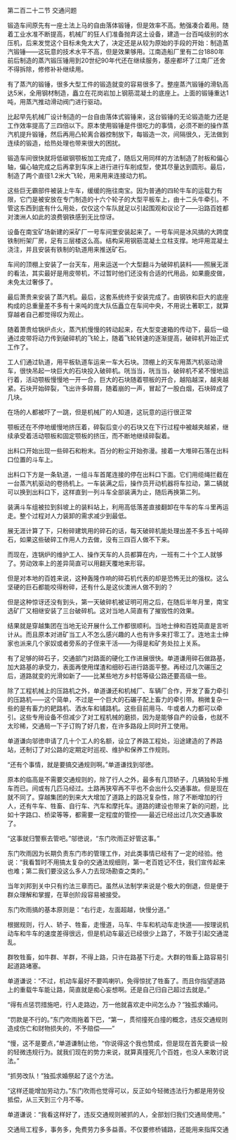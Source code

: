 

第二百二十二节 交通问题

锻造车间原先有一座土法上马的自由落体锻锤，但是效率不高。勉强凑合着用。随着工业水准不断提高，机械厂的狂人们准备抛弃这土设备，建造一台百吨级别的水压机，后来发觉这个目标未免太大了，决定还是从较为原始的手段的开始：制造蒸汽锻锤――这玩意的技术水平不高，但是效果够用。江南造船厂里有二台1880年前后制造的蒸汽锻压锤用到20世纪90年代还在继续服务，基座都坏了江南厂还舍不得拆除，修修补补继续用。

有了蒸汽的锻锤，很多大型工件的锻造就变的容易很多了。整座蒸汽锻锤的滑轨高达5米，全用钢材制造，矗立在花岗岩加上钢筋混凝土的底座上。上面的锻锤重达1吨，用蒸汽推动滑动阀门进行驱动。

比起早先机械厂设计制造的一台自由落体式锻锤来，这台锻锤的无论锻造能力还是工作效率提高了三四倍以下。原本使用锻锤是件很吃力的事情，必须不断的操作蒸汽机提升锻锤，然后再用凸轮离合器控制放下，每锻造一次，间隔很久，无法做到连续的锻造，给热处理也带来很大的困扰。

锻造车间很快就将低碳钢颚板加工完成了，随后又用同样的方法制造了肘板和偏心轴，偏心轴完成之后再拿到车床上进行进行车削成型，使其尽量达到圆形。最后，制造了两个直径1.2米大飞轮，用来用来连接动力机。

这些巨无霸部件被装上牛车，缓缓的拖往南宝。因为普通的四轮牛车的运载力有限，它门是被安放在专门制造的十六个轮子的大型平板车上，由十二头牛牵引。不管这东西到底有什么用处，仅仅这个车队就足以引起围观和议论了――沿路百姓都对澳洲人如此的浪费钢铁感到无比惊讶。

设备在南宝矿场新建的采矿厂一号车间里安装起来了。一号车间是冰风搞的大跨度铁制桁架厂房，足有三层楼这么高。结构采用钢筋混凝土立柱支撑。地坪用混凝土浇注，并且安装有铁制的轨道用来推送矿石。

车间的顶棚上安装了一台天车，用来运送一个大型翻斗为破碎机装料――照展无涯的看法，其实最好是用皮带机，不过暂时他们还没有合适的代用品，如果鹿皮做，未免太过奢侈了。

最后萧贵来安装了蒸汽机。最后，这套系统终于安装完成了。由钢铁和巨大的底座构成的总重量差不多有十来吨的庞大队伍矗立在车间中央，不用说土著职工，就算穿越者自己都觉得叹为观止。

随着萧贵给锅炉点火，蒸汽机慢慢的转动起来，在大型变速箱的传动下，最后一级通过皮带将动力传到破碎机的飞轮上，随着飞轮转速的逐渐提高，破碎机开始正式工作了。

工人们通过轨道，用平板轨道车运来一车大石块。顶棚上的天车用蒸汽机驱动滑车，很快吊起一块巨大的石块投入破碎机。咣当当，咣当当，破碎机不紧不慢地运行着，活动颚板慢慢地一开一合，巨大的石块随着颚板的开合，越陷越深，越夹越紧。石块开始碎裂，飞出许多碎屑，随着崩的一声，冒起了一股白烟，石块碎成了几块。

在场的人都被吓了一跳，但是机械厂的人知道，这玩意的运行很正常

颚板还在不停地缓慢地挤压着，碎裂后变小的石块又在下行过程中被越夹越紧，继续承受着活动颚板和固定颚板的挤压，而不断地继续碎裂着。

出料口开始出现一些碎石和粉末。百分的粉尘开始弥漫。接着一大堆碎石落在出料口位置的斗车上。

出料口下方是一条轨道，一组斗车首尾连接的停在出料口下面。它们用缆绳拦截在一台蒸汽机驱动的卷扬机上。一车装满之后，操作员开动机器将车拉动，第二辆就可以换到出料口下，这样直到一列斗车全部装满为止，随后再换第二列。

装满斗车组被拉到斜坡上的装料站上，利用高低落差直接翻卸在牛车的车斗里再运走。整个过程对人力装卸的需求减少到最低。

展无涯计算了下，只粉碎建筑用的碎石的话，每天破碎机能处理出差不多五十吨碎石，如果这些破碎工作用人力去做，没有三四百人做不下来。

而现在，连锅炉的维护工人、操作天车的人员都算在内，一班有二十个工人就够了。劳动效率上的差异简直可以用翻天覆地来形容。

但是对本地的百姓来说，这种轰隆作响的碎石机代表的却是恐怖无比的强权。这么坚硬的巨石都能咬得粉碎，还有什么是这伙澳洲人做不到的？

但是这种惊讶还没有到头，第一天破碎机被证明可用之后，在随后半年月里，南宝选矿厂又相继安装了三台破碎机。这对当地人简直有了摧毁性的效果。

结果就是穿越集团在当地无论开展什么工作都很顺利。当地士绅和百姓简直是言听计从。而且原本对进矿当工人不怎么感兴趣的人也有许多来打零工了。连地主士绅家也派来几个家奴或者旁系的子侄来干活――为得是和矿务处拉上关系。

有了足够的碎石子，交通部门对路面的硬化工作进展很快。单道谦用碎石做路基，加大路基的承受力，表面再使用煤渣和细砂石进行路面平整。再经过几次碾压之后，道路就变的光滑如新了――比某些地方乡村低等级公路还要高级一些。

除了工程机械上的压路机之外，单道谦还和机械厂、车辆厂合作，开发了畜力牵引的压路机――这个简单，不过是一个巨大的石碾子配上畜力的牵引带。稍微复杂一些的是有畜力的耙路机、洒水车和铺路机。这些目前用马、牛或者人力都可以牵引。这些专用设备不但减少了对工程机械的磨损，因为是能够自产的设备，也就不太珍稀，交通局一下子订购了好几套，在许多路段上同时开工使用。

单道谦向邬徳申请了几十个工人的名额，设立了养路工程处，沿途建造的了养路站，还制订了对公路的定期定时巡视、维护和保养工作规则。

“还有个事情，就是要搞交通规则啊。”单道谦找到邬徳。

原本的临高是不需要交通规则的，除了行人之外，最多有几顶轿子，几辆独轮手推车而已。间或有几匹马经过。土路再狭窄再不平也不会出什么交通事故。但是现在就不同了。穿越集团的到来大大增加了道路上的路况复杂性，除了不断增加的行人，还有牛车、牲畜、自行车、汽车和摩托车。道路的建设也带来了新的问题，比如十字路口、桥梁等等，都需要一定程度的管控――最近已经出过几次交通事故了。

“这事就归警察去管吧。”邬徳说，“东门吹雨正好管这事。”

东门吹雨因为长期负责东门市的管理工作，对此类事情已经有了一定的经验。他说：“我看暂时不用搞太复杂的交通法规细则，第一老百姓记不住，我们宣传起来也难；第二我们要没这么多人力去现场勘查之类的。”

当年刘邦到关中只有约法三章而已。虽然从法制学来说是个极大的倒退，但是便于群众理解和掌握，在草创阶段容易被接受。

东门吹雨搞的基本原则是：“右行走，左面超越，快慢分道。”

根据规则，行人、轿子、牲畜，走慢道，马车、牛车和机动车走快道――按理说机动车和牛车的速度差得很远，但是机动车最近已经很少上路了，不致于引起交通混乱。

群牧牲畜，如牛群、羊群，不得上路，只许在路基下行走。大群的牲畜上路容易引起道路堵塞。

单道谦说：“不过，机动车最好不要鸣喇叭，免得惊扰了牲畜了。而且你指望道路上的重载牛车能让路，简直就是痴心妄想啊。还是自己归自己超过去就是。”

“得有点惩罚措施吧，行人走路边，万一他就喜欢走中间怎么办？”独孤求婚问。

“罚款是不行的。”东门吹雨拖着下巴，“第一，贯彻撞死白撞的概念，违反交通规则造成伤亡和财物损失的，不予赔偿――”

“慢，这不是要点，”单道谦制止他，“你说得这个我也赞成，但是现在首先要谈一般的轻微违规行为。就我们现在的势力来说，就算真撞死几个百姓，也没人来敢讨说法。”

“抓劳改队！”独孤求婚祭起了这个方法。

“这样还能增加劳动力。”东门吹雨也觉得可以，反正如今轻微违法行为都是用劳役抵偿，从三天到三个月不等。

单道谦说：“我看这样好了，违反交通规则被抓的人，全部划归我们交通局使用。”

交通局工程多，事务多，免费劳力多多益善。不仅要修桥铺路，还能用来指挥交通

